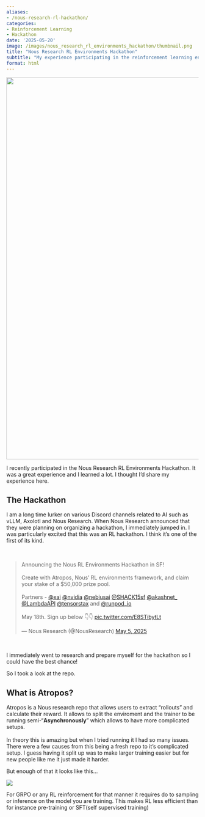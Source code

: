 ```yaml
---
aliases:
- /nous-research-rl-hackathon/
categories:
- Reinforcement Learning
- Hackathon
date: '2025-05-20'
image: /images/nous_research_rl_environments_hackathon/thumbnail.png
title: "Nous Research RL Environments Hackathon"
subtitle: "My experience participating in the reinforcement learning environments hackathon"
format: html
---
```


![](/images/nous_research_rl_environments_hackathon/thumbnail.png){width="1000"}

I recently participated in the Nous Research RL Environments Hackathon. It was a great experience and I learned a lot. I thought I'd share my experience here.

## The Hackathon

I am a long time lurker on various Discord channels related to AI such as vLLM, Axolotl and Nous Research. When Nous Research announced that they were planning on organizing a hackathon, I immediately jumped in. I was particularly excited that this was an RL hackathon. I think it's one of the first of its kind.

:::: {style="display: flex; justify-content: center; align-items: center; width: 100%; margin: 2rem 0;"}
::: {style="max-width: 550px; width: 100%;"}
<blockquote class="twitter-tweet" data-align="center">

<p lang="en" dir="ltr">

Announcing the Nous RL Environments Hackathon in SF!<br><br>Create with Atropos, Nous' RL environments framework, and claim your stake of a \$50,000 prize pool.<br><br>Partners - <a href="https://twitter.com/xai?ref_src=twsrc%5Etfw">@xai</a> <a href="https://twitter.com/nvidia?ref_src=twsrc%5Etfw">@nvidia</a> <a href="https://twitter.com/nebiusai?ref_src=twsrc%5Etfw">@nebiusai</a> <a href="https://twitter.com/SHACK15sf?ref_src=twsrc%5Etfw">@SHACK15sf</a> <a href="https://twitter.com/akashnet_?ref_src=twsrc%5Etfw">@akashnet_</a> <a href="https://twitter.com/LambdaAPI?ref_src=twsrc%5Etfw">@LambdaAPI</a> <a href="https://twitter.com/tensorstax?ref_src=twsrc%5Etfw">@tensorstax</a> and <a href="https://twitter.com/runpod_io?ref_src=twsrc%5Etfw">@runpod_io</a> <br><br>May 18th. Sign up below 👇👇 <a href="https://t.co/E8STibytLt">pic.twitter.com/E8STibytLt</a>

</p>

— Nous Research (@NousResearch) <a href="https://twitter.com/NousResearch/status/1919460212613808222?ref_src=twsrc%5Etfw">May 5, 2025</a>

</blockquote>

```{=html}
<script async src="https://platform.twitter.com/widgets.js" charset="utf-8"></script>
```
:::
::::

I immediately went to research and prepare myself for the hackathon so I could have the best chance!

So I took a look at the repo.

## What is Atropos?

Atropos is a Nous research repo that allows users to extract "rollouts" and calculate their reward. It allows to split the enviroment and the trainer to be running semi-"**Asynchronously**" which allows to have more complicated setups.\
\
In theory this is amazing but when I tried running it I had so many issues. There were a few causes from this being a fresh repo to it's complicated setup. I guess having it split up was to make larger training easier but for new people like me it just made it harder.

But enough of that it looks like this...

![](images/paste-1.png)

For GRPO or any RL reinforcement for that manner it requires do to sampling or inference on the model you are training. This makes RL less efficient than for instance pre-training or SFT(self supervised training)